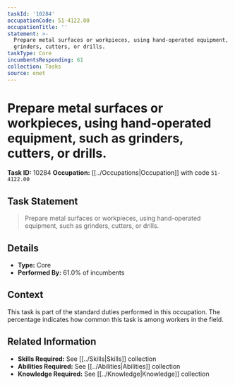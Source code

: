 ```yaml
---
taskId: '10284'
occupationCode: 51-4122.00
occupationTitle: ''
statement: >-
  Prepare metal surfaces or workpieces, using hand-operated equipment, such as
  grinders, cutters, or drills.
taskType: Core
incumbentsResponding: 61
collection: Tasks
source: onet
---
```

# Prepare metal surfaces or workpieces, using hand-operated equipment, such as grinders, cutters, or drills.

**Task ID:** 10284
**Occupation:** [[../Occupations|Occupation]] with code `51-4122.00`

## Task Statement

> Prepare metal surfaces or workpieces, using hand-operated equipment, such as grinders, cutters, or drills.

## Details

- **Type:** Core
- **Performed By:** 61.0% of incumbents

## Context

This task is part of the standard duties performed in this occupation. The percentage indicates how common this task is among workers in the field.

## Related Information

- **Skills Required:** See [[../Skills|Skills]] collection
- **Abilities Required:** See [[../Abilities|Abilities]] collection
- **Knowledge Required:** See [[../Knowledge|Knowledge]] collection
